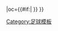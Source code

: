 {{fb team |t=-{zh-hans:埃斯比约; zh-hk:艾斯堡;}- |tan=埃斯比约fB |tc=DNK |abb={{#if:{{{abb|}}}|EfB{{0}}}} |oc={{#if:{{{oc|}}}|{{{oc}}} }} }}<!--
--><noinclude>[[Category:足球模板]]</noinclude>
